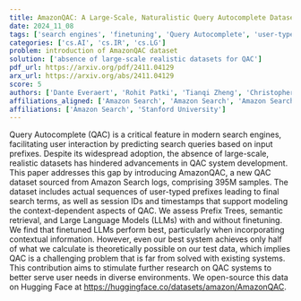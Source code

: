 ```yaml
---
title: AmazonQAC: A Large-Scale, Naturalistic Query Autocomplete Dataset
date: 2024_11_08
tags: ['search engines', 'finetuning', 'Query Autocomplete', 'user-typed prefixes', 'Prefix Trees', 'semantic retrieval', 'Large Language Models', 'user needs', 'context-dependent modeling', 'AmazonQAC dataset', 'large-scale datasets']
categories: ['cs.AI', 'cs.IR', 'cs.LG']
problem: introduction of AmazonQAC dataset
solution: ['absence of large-scale realistic datasets for QAC']
pdf_url: https://arxiv.org/pdf/2411.04129
arx_url: https://arxiv.org/abs/2411.04129
score: 5
authors: ['Dante Everaert', 'Rohit Patki', 'Tianqi Zheng', 'Christopher Potts']
affiliations_aligned: ['Amazon Search', 'Amazon Search', 'Amazon Search', 'Stanford University']
affiliations: ['Amazon Search', 'Stanford University']
---
```



Query Autocomplete (QAC) is a critical feature in modern search engines, facilitating user interaction by predicting search queries based on input prefixes. Despite its widespread adoption, the absence of large-scale, realistic datasets has hindered advancements in QAC system development. This paper addresses this gap by introducing AmazonQAC, a new QAC dataset sourced from Amazon Search logs, comprising 395M samples. The dataset includes actual sequences of user-typed prefixes leading to final search terms, as well as session IDs and timestamps that support modeling the context-dependent aspects of QAC. We assess Prefix Trees, semantic retrieval, and Large Language Models (LLMs) with and without finetuning. We find that finetuned LLMs perform best, particularly when incorporating contextual information. However, even our best system achieves only half of what we calculate is theoretically possible on our test data, which implies QAC is a challenging problem that is far from solved with existing systems. This contribution aims to stimulate further research on QAC systems to better serve user needs in diverse environments. We open-source this data on Hugging Face at https://huggingface.co/datasets/amazon/AmazonQAC.